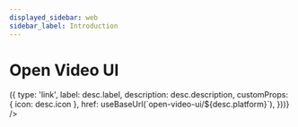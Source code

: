 ```yaml
---
displayed_sidebar: web
sidebar_label: Introduction
---
```


# Open Video UI


<Intro />
<DocCardList
  items={getPlatforms('open-video-ui').map((desc) => ({
    type: 'link',
    label: desc.label,
    description: desc.description,
    customProps: { icon: desc.icon },
    href: useBaseUrl(`open-video-ui/${desc.platform}`),
  }))}
/>
